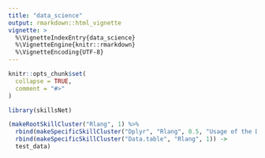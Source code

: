 ```yaml
---
title: "data_science"
output: rmarkdown::html_vignette
vignette: >
  %\VignetteIndexEntry{data_science}
  %\VignetteEngine{knitr::rmarkdown}
  %\VignetteEncoding{UTF-8}
---
```



```r
knitr::opts_chunk$set(
  collapse = TRUE,
  comment = "#>"
)
```

```r
library(skillsNet)
```

```r

(makeRootSkillCluster("Rlang", 1) %>% 
  rbind(makeSpecificSkillCluster("Dplyr", "Rlang", 0.5, "Usage of the Dyplr Package to perform the full range of data manipulation", "2018-01-01")) %>% 
  rbind(makeSpecificSkillCluster("Data.table", "Rlang", 1)) ->
  test_data)
```
